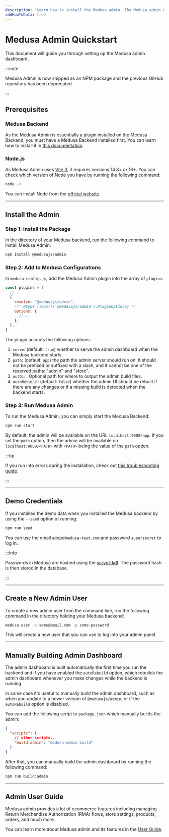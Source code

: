 ```yaml
---
description: 'Learn how to install the Medusa admin. The Medusa admin gives merchants an easy-to-use interface to manage their data such as orders, products, regions, and more.'
addHowToData: true
---
```



# Medusa Admin Quickstart

This document will guide you through setting up the Medusa admin dashboard.

:::note

Medusa Admin is now shipped as an NPM package and the previous GitHub repository has been deprecated.

:::

## Prerequisites

### Medusa Backend

As the Medusa Admin is essentially a plugin installed on the Medusa Backend, you must have a Medusa Backend installed first. You can learn how to install it in [this documentation](../development/backend/install.mdx).

### Node.js

As Medusa Admin uses [Vite 3](https://vitejs.dev/guide/#scaffolding-your-first-vite-project), it requires versions 14.8+ or 16+. You can check which version of Node you have by running the following command:

```bash noReport
node -v
```

You can install Node from the [official website](https://nodejs.org/en/).

---

## Install the Admin

### Step 1: Install the Package

In the directory of your Medusa backend, run the following command to install Medusa Admin:

```bash npm2yarn
npm install @medusajs/admin
```

### Step 2: Add to Medusa Configurations

In `medusa-config.js`, add the Medusa Admin plugin into the array of `plugins`:

```js title=medusa-config.js
const plugins = [
  // ...
  {
    resolve: "@medusajs/admin",
    /** @type {import('@medusajs/admin').PluginOptions} */
    options: {
      //...
    },
  },
]
```

The plugin accepts the following options:

1. `serve`: (default: `true`) whether to serve the admin dashboard when the Medusa backend starts.
2. `path`: (default: `app`) the path the admin server should run on. It should not be prefixed or suffixed with a slash, and it cannot be one of the reserved paths: "admin" and "store".
3. `outDir`: Optional path for where to output the admin build files.
4. `autoRebuild`: (default: `false`) whether the admin UI should be rebuilt if there are any changes or if a missing build is detected when the backend starts.

### Step 3: Run Medusa Admin

To run the Medusa Admin, you can simply start the Medusa Backend:

```bash npm2yarn
npm run start
```

By default, the admin will be available on the URL `localhost:9000/app`. If you set the `path` option, then the admin will be available on `localhost:9000/<PATH>` with `<PATH>` being the value of the `path` option.

<Feedback 
   event="survey_admin_quickstart"
   question="Did you set up the admin successfully?"
   positiveQuestion="Is there anything that should improved?"
   negativeQuestion="Please describe the issue you faced."
/>

:::tip

If you run into errors during the installation, check out [this troubleshooting guide](../troubleshooting/common-installation-errors.mdx).

:::

---

## Demo Credentials

If you installed the demo data when you installed the Medusa backend by using the `--seed` option or running:

```bash npm2yarn
npm run seed
```

You can use the email `admin@medusa-test.com` and password `supersecret` to log in.

:::info

Passwords in Medusa are hashed using the [scrypt-kdf](https://www.npmjs.com/package/scrypt-kdf). The password hash is then stored in the database.

:::

---

## Create a New Admin User

To create a new admin user from the command line, run the following command in the directory holding your Medusa backend:

```bash
medusa user -e some@email.com -p some-password
```

This will create a new user that you can use to log into your admin panel.

---

## Manually Building Admin Dashboard

The admin dashboard is built automatically the first time you run the backend and if you have enabled the `autoRebuild` option, which rebuilds the admin dashboard whenever you make changes while the backend is running.

In some case it's useful to manually build the admin dashboard, such as when you update to a newer version of `@medusajs/admin`, or if the `autoRebuild` option is disabled.

You can add the following script to `package.json` which manually builds the admin:

```json
{
  "scripts": {
    // other scripts...
    "build:admin": "medusa-admin build"
  }
}
```

After that, you can manually build the admin dashboard by running the following command:

```bash npm2yarn
npm run build:admin
```

---

## Admin User Guide

Medusa admin provides a lot of ecommerce features including managing Return Merchandise Authorization (RMA) flows, store settings, products, orders, and much more.

You can learn more about Medusa admin and its features in the [User Guide](../user-guide.mdx).

